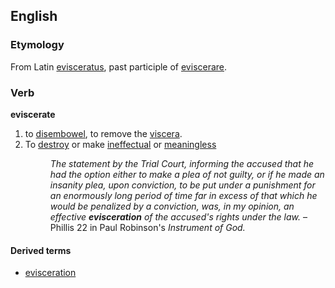 ==English==
===Etymology===
From Latin [[evisceratus]], past participle of [[eviscerare]].

===Verb===
'''eviscerate'''

# to [[disembowel]], to remove the [[viscera]].
#To [[destroy]] or make [[ineffectual]] or [[meaningless]]
#:''The statement by the Trial Court, informing the accused that he had the option either to make a plea of not guilty, or if he made an insanity plea, upon conviction, to be put under a punishment for an enormously long period of time far in excess of that which he would be penalized by a conviction, was, in my opinion, an effective '''evisceration''' of the accused's rights under the law.''  &ndash;Phillis 22 in Paul Robinson's ''Instrument of God.''

====Derived terms====
*[[evisceration]]
